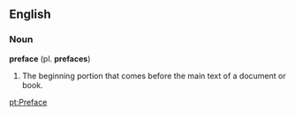 ==English==
===Noun===
'''preface''' (pl. '''prefaces''')
#The beginning portion that comes before the main text of a document or book.

[[pt:Preface]]